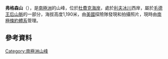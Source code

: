 {{coord|84|56|S|168|35|W|source:GNIS|display=title}}

'''弗格森山'''（{{lang-en|Mount Ferguson}}），是[[南極洲|南極洲]]的山峰，位於[[杜費克海岸|杜費克海岸]]，處於[[利夫冰川|利夫冰川]]西岸，屬於[[毛德王后山脈|毛德王后山脈]]的一部分，海拔高度1,190米，由[[美國|美國]]探險隊發現和拍攝照片，現時由[[南極條約體系|南極條約體系]]管理。

==參考資料==
{{cite gnis | type = antarid | id = 4831| name = Ferguson, Mount | accessdate = 2012-03-20}}

{{DEFAULTSORT:Mount Ferguson}}
[[Category:南極洲山峰|Category:南極洲山峰]]


{{DufekCoast-geo-stub}}